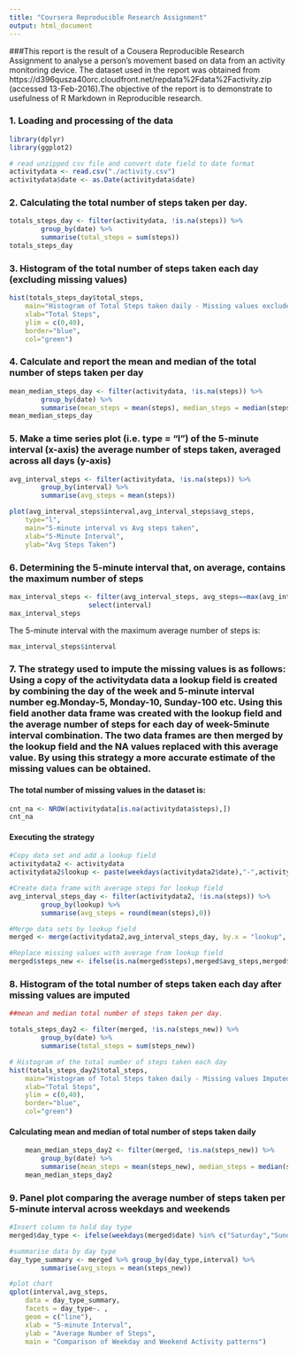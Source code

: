 ---
title: "Coursera Reproducible Research Assignment"
output: html_document
---
###This report is the result of a Cousera Reproducible Research Assignment to analyse a person's movement based on data from an activity monitoring device. The dataset used in the report was obtained from https://d396qusza40orc.cloudfront.net/repdata%2Fdata%2Factivity.zip (accessed 13-Feb-2016).The objective of the report is to demonstrate to usefulness of R Markdown in Reproducible research.


### 1. Loading and processing of the data
```{r eval=TRUE }
library(dplyr)
library(ggplot2)
```

```{r echo = TRUE}
# read unzipped csv file and convert date field to date format
activitydata <- read.csv("./activity.csv")
activitydata$date <- as.Date(activitydata$date)
```

### 2. Calculating the total number of steps taken per day.

```{r echo = TRUE}
totals_steps_day <- filter(activitydata, !is.na(steps)) %>% 
		group_by(date) %>% 
		summarise(total_steps = sum(steps))
totals_steps_day
```

### 3. Histogram of the total number of steps taken each day (excluding missing values)
```{r echo = TRUE}
hist(totals_steps_day$total_steps, 
	main="Histogram of Total Steps taken daily - Missing values excluded",
	xlab="Total Steps",
	ylim = c(0,40),
	border="blue",
	col="green")
```	


	
### 4. Calculate and report the mean and median of the total number of steps taken per day

```{r echo = TRUE}
mean_median_steps_day <- filter(activitydata, !is.na(steps)) %>% 
		group_by(date) %>% 
		summarise(mean_steps = mean(steps), median_steps = median(steps))
mean_median_steps_day
```


### 5. Make a time series plot (i.e. type = "l") of the 5-minute interval (x-axis) the average number of steps taken, averaged across all days (y-axis)

```{r echo = TRUE}
avg_interval_steps <- filter(activitydata, !is.na(steps)) %>% 
		group_by(interval) %>% 
		summarise(avg_steps = mean(steps))

plot(avg_interval_steps$interval,avg_interval_steps$avg_steps,
	type="l",
	main="5-minute interval vs Avg steps taken",
	xlab="5-Minute Interval",
	ylab="Avg Steps Taken")
```



### 6. Determining the 5-minute interval that, on average, contains the maximum number of steps

```{r echo = TRUE}
max_interval_steps <- filter(avg_interval_steps, avg_steps==max(avg_interval_steps$avg_steps)) %>% 
					select(interval)
max_interval_steps
```

The 5-minute interval with the maximum average number of steps is:
```{r }
max_interval_steps$interval
```



### 7. The strategy used to impute the missing values is as follows:  Using a copy of the activitydata data a lookup field is created by combining the day of the week and 5-minute interval number eg.Monday-5, Monday-10, Sunday-100 etc. Using this field another data frame was created with the lookup field and the average number of steps for each day of week-5minute interval combination. The two data frames are then merged by the lookup field and the NA values replaced with this average value. By using this strategy a more accurate estimate of the missing values can be obtained.

#### The total number of missing values in the dataset is:
```{r echo = TRUE}
cnt_na <- NROW(activitydata[is.na(activitydata$steps),])
cnt_na
```

#### Executing the strategy
```{r echo = TRUE}
#Copy data set and add a lookup field
activitydata2 <- activitydata
activitydata2$lookup <- paste(weekdays(activitydata2$date),"-",activitydata2$interval)

#Create data frame with average steps for lookup field
avg_interval_steps_day <- filter(activitydata2, !is.na(steps)) %>% 
		group_by(lookup) %>% 
		summarise(avg_steps = round(mean(steps),0)) 

#Merge data sets by lookup field
merged <- merge(activitydata2,avg_interval_steps_day, by.x = "lookup", by.y = "lookup",sort = FALSE)

#Replace missing values with average from lookup field
merged$steps_new <- ifelse(is.na(merged$steps),merged$avg_steps,merged$steps)
```


### 8. Histogram of the total number of steps taken each day after missing values are imputed 

```{r echo = TRUE}
##mean and median total number of steps taken per day.

totals_steps_day2 <- filter(merged, !is.na(steps_new)) %>% 
		group_by(date) %>% 
		summarise(total_steps = sum(steps_new))

# Histogram of the total number of steps taken each day
hist(totals_steps_day2$total_steps, 
	main="Histogram of Total Steps taken daily - Missing values Imputed",
	xlab="Total Steps",
	ylim = c(0,40),
	border="blue",
	col="green")
```


#### Calculating mean and median of total number of steps taken daily
```{r echo = TRUE}
    mean_median_steps_day2 <- filter(merged, !is.na(steps_new)) %>% 
		group_by(date) %>% 
		summarise(mean_steps = mean(steps_new), median_steps = median(steps_new))
    mean_median_steps_day2
```




### 9. Panel plot comparing the average number of steps taken per 5-minute interval across weekdays and weekends

```{r echo = TRUE}
#Insert column to hold day type
merged$day_type <- ifelse(weekdays(merged$date) %in% c("Saturday","Sunday"),"Weekend","Weekday")

#summarise data by day type
day_type_summary <- merged %>% group_by(day_type,interval) %>% 
		summarise(avg_steps = mean(steps_new))

#plot chart
qplot(interval,avg_steps, 
	data = day_type_summary, 
	facets = day_type~. , 
	geom = c("line"),
	xlab = "5-minute Interval",
	ylab = "Average Number of Steps",
	main = "Comparison of Weekday and Weekend Activity patterns")
```


